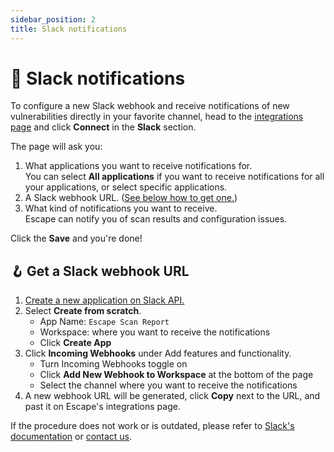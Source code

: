 ```yaml
---
sidebar_position: 2
title: Slack notifications
---
```


# 👖 Slack notifications

To configure a new Slack webhook and receive notifications of new vulnerabilities directly in your favorite channel, head to the [integrations page](https://app.escape.tech/integrations/) and click **Connect** in the **Slack** section.

The page will ask you:

1. What applications you want to receive notifications for.<br/>
   You can select **All applications** if you want to receive notifications for all your applications, or select specific applications.
2. A Slack webhook URL. ([See below how to get one.](#-get-a-slack-webhook-url))
3. What kind of notifications you want to receive.<br/>
   Escape can notify you of scan results and configuration issues.

Click the **Save** and you're done!

## 🪝 Get a Slack webhook URL

1. [Create a new application on Slack API.](https://api.slack.com/apps/new)
2. Select **Create from scratch**.
   - App Name: `Escape Scan Report`
   - Workspace: where you want to receive the notifications
   - Click **Create App**
3. Click **Incoming Webhooks** under Add features and functionality.
   - Turn Incoming Webhooks toggle on
   - Click **Add New Webhook to Workspace** at the bottom of the page
   - Select the channel where you want to receive the notifications
4. A new webhook URL will be generated, click **Copy** next to the URL, and past it on Escape's integrations page.

If the procedure does not work or is outdated, please refer to [Slack's documentation](https://api.slack.com/messaging/webhooks#create-app) or [contact us](mailto:support@escape.tech).
